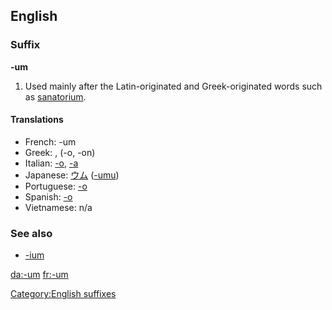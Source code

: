 ==English==
===Suffix===
'''-um'''

#Used mainly after the Latin-originated and Greek-originated words such as [[sanatorium]].

====Translations====
*French: -um
*Greek: [[ ]], [[ ]] (-o, -on)
*Italian: [[-o]], [[-a]]
*Japanese: [[ウム]] ([[-umu]])
*Portuguese: [[-o]]
*Spanish: [[-o]]
*Vietnamese: n/a

===See also===
* [[-ium]]
[[da:-um]]
[[fr:-um]]

[[Category:English suffixes]]